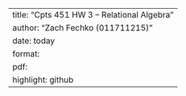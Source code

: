 ---
title: "Cpts 451 HW 3 -- Relational Algebra"
author: "Zach Fechko (011711215)"
date: today
format:
    pdf:
        highlight: github
---